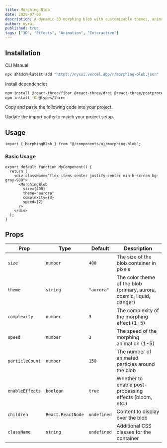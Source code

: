 ```yaml
---
title: Morphing Blob
date: 2025-07-09
description: A dynamic 3D morphing blob with customizable themes, animated particles, and interactive effects powered by Three.js and shaders.
author: nyxui
published: true
tags: ["3D", "Effects", "Animation", "Interactive"]
---
```


<ComponentPreview name="morphing-blob-demo" />

## Installation

<Tabs defaultValue="cli">

<TabsList>
  <TabsTrigger value="cli">CLI</TabsTrigger>
  <TabsTrigger value="manual">Manual</TabsTrigger>
</TabsList>
<TabsContent value="cli">

```bash
npx shadcn@latest add "https://nyxui.vercel.app/r/morphing-blob.json"
```

</TabsContent>

<TabsContent value="manual">

<Steps>

<Step>Install dependencies</Step>

```bash
npm install @react-three/fiber @react-three/drei @react-three/postprocessing three
npm install -D @types/three
```

<Step>Copy and paste the following code into your project.</Step>

<ComponentSource name="morphing-blob" />

<Step>Update the import paths to match your project setup.</Step>

</Steps>

</TabsContent>

</Tabs>

## Usage

```tsx
import { MorphingBlob } from "@/components/ui/morphing-blob";
```

### Basic Usage

```tsx
export default function MyComponent() {
  return (
    <div className="flex items-center justify-center min-h-screen bg-gray-900">
      <MorphingBlob 
        size={400}
        theme="aurora"
        complexity={3}
        speed={2}
      />
    </div>
  );
}
```

## Props

| Prop             | Type                                                    | Default     | Description                                                              |
| ---------------- | ------------------------------------------------------- | ----------- | ------------------------------------------------------------------------ |
| `size`           | `number`                                                | `400`       | The size of the blob container in pixels                                 |
| `theme`          | `string`                                                | `"aurora"`  | The color theme of the blob (primary, aurora, cosmic, liquid, danger)    |
| `complexity`     | `number`                                                | `3`         | The complexity of the morphing effect (1-5)                              |
| `speed`          | `number`                                                | `3`         | The speed of the morphing animation (1-5)                                |
| `particleCount`  | `number`                                                | `150`       | The number of animated particles around the blob                         |
| `enableEffects`  | `boolean`                                               | `true`      | Whether to enable post-processing effects (bloom, etc.)                  |
| `children`       | `React.ReactNode`                                       | `undefined` | Content to display over the blob                                         |
| `className`      | `string`                                                | `undefined` | Additional CSS classes for the container                                 |

